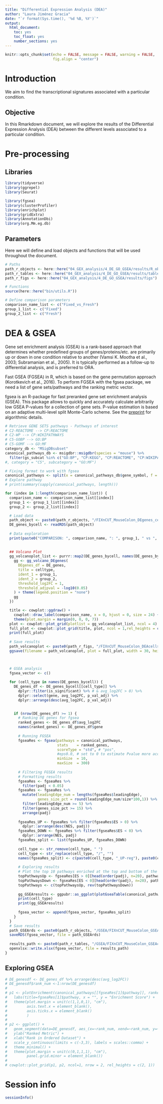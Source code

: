 ```yaml
---
title: "Differential Expression Analysis (DEA)"
author: "Laura Jiménez Gracia"
date: "`r format(Sys.time(), '%d %B, %Y')`"
output:
  html_document:
    toc: yes
    toc_float: yes
    number_sections: yes
---
```


```r
knitr::opts_chunk$set(echo = FALSE, message = FALSE, warning = FALSE,
                      fig.align = "center")
```

# Introduction
We aim to find the transcriptional signatures associated with a particular condition.

## Objective
In this Rmarkdown document, we will explore the results of the Differential Expression Analysis (DEA) between the different levels associated to a particular condition.

# Pre-processing
## Libraries
```r
library(tidyverse)
library(ggrepel)
library(Seurat)

library(fgsea)
library(clusterProfiler)
library(enrichplot)
library(gridExtra)
library(AnnotationDbi)
library(org.Mm.eg.db)
```

## Parameters
Here we will define and load objects and functions that will be used throughout the document.
```r
# Paths
path_r_objects <- here::here("04_GEX_analysis/4_DE_GO_GSEA/results/R_objects")
path_r_tables <- here::here("04_GEX_analysis/4_DE_GO_GSEA/results/tables")
path_r_figs <- here::here("04_GEX_analysis/4_DE_GO_GSEA/results/figs")

# Functions
source(here::here("bin/utils.R"))

# Define comparison parameters
comparison_name_list <- c("Fixed_vs_Fresh")
group_1_list <- c("Fixed")
group_2_list <- c("Fresh")
```


# DEA & GSEA

Gene set enrichment analysis (GSEA) is a rank-based approach that determines whether predefined groups of genes/proteins/etc. are primarily up or down in one condition relative to another (Vamsi K. Mootha et al., 2003; Subramanian et al., 2005). It is typically performed as a follow-up to differential analysis, and is preferred to ORA.

Fast GSEA (FGSEA) in R, which is based on the gene permutation approach (Korotkevich et al., 2016). To perform FGSEA with the fgsea package, we need a list of gene sets/pathways and the ranking metric vector.

fgsea is an R-package for fast preranked gene set enrichment analysis (GSEA). This package allows to quickly and accurately calculate arbitrarily low GSEA P-values for a collection of gene sets. P-value estimation is based on an adaptive multi-level split Monte-Carlo scheme. See the [preprint](https://www.biorxiv.org/content/10.1101/060012v2) for algorithmic details.

```r
# Retrieve GENE SETS pathways - Pathways of interest
# C2-REACTOME --> CP:REACTOME
# C2-WP --> CP:WIKIPATHWAYS
# C5-GOBP --> GO:BP 
# C5-GOMF --> GO:MF
category_db <- "MSigDBsubset"
canonical_pathways_db <- msigdbr::msigdbr(species = "mouse") %>% 
  filter(gs_subcat %in% c("GO:BP", "CP:KEGG", "CP:REACTOME", "CP:WIKIPATHWAYS"))
#, category = "C5", subcategory = "GO:MF")

# Fixing format to work with fgsea
canonical_pathways <- split(x = canonical_pathways_db$gene_symbol, f = canonical_pathways_db$gs_name)
# Explore pathway
# print(summary(sapply(canonical_pathways, length)))
```


```r
for (index in 1:length(comparison_name_list)) {
  comparison_name <- comparison_name_list[[index]]
  group_1 <- group_1_list[[index]]
  group_2 <- group_2_list[[index]]

  # Load data
  path_object <- paste0(path_r_objects, "/FIXnCUT_MouseColon_DEgenes_cells_", comparison_name, ".rds")
  DE_genes_bycell <- readRDS(path_object)
  
  # Data exploration
  print(paste0("COMPARISON: ", comparison_name, ": ", group_1, " vs ", group_2))
 
  
  ## Volcano Plot
  gg_volcanoplot_list <- purrr::map2(DE_genes_bycell, names(DE_genes_bycell),  function(DE_genes, celltype) {
    gg <- gg_volcano_DEgenes(
      DEgenes_df = DE_genes, 
      title = celltype, 
      ident_1 = group_1,
      ident_2 = group_2,
      threshold_log2FC = 1,
      threshold_adjpval = -log10(0.05)
    ) + theme(legend.position = "none")
    gg
  })

  title <- cowplot::ggdraw() + 
    cowplot::draw_label(comparison_name, x = 0, hjust = 0, size = 24) + 
    theme(plot.margin = margin(0, 0, 0, 7))
  plot <- cowplot::plot_grid(plotlist = gg_volcanoplot_list, ncol = 4)
  full_plot <- cowplot::plot_grid(title, plot, ncol = 1,rel_heights = c(0.1, 1))
  print(full_plot)  
  
  # Save results
  path_volcanoplot <- paste0(path_r_figs, "/FIXnCUT_MouseColon_DEAcells_", comparison_name, ".svg")
  ggsave(filename = path_volcanoplot, plot = full_plot, width = 30, height = 30, dpi = 300)


  
  # GSEA analysis
  fgsea_vector <- c()
  
  for (cell_type in names(DE_genes_bycell)) {
    DE_genes_df <- DE_genes_bycell[[cell_type]] %>% 
      dplyr::filter(is_significant) %>% # & avg_log2FC > 0) %>% 
      dplyr::select(gene, avg_log2FC, p_val_adj) %>% 
      dplyr::arrange(desc(avg_log2FC, p_val_adj))

    
    if (nrow(DE_genes_df) >= 1) {
      # Ranking DE genes for fgsea
      ranked_genes <- DE_genes_df$avg_log2FC
      names(ranked_genes) <- DE_genes_df$gene
  
      # Running FGSEA
      fgseaRes <- fgsea(pathways = canonical_pathways, 
                        stats    = ranked_genes,
                        scoreType = "std", # "pos",
                        #eps0.0, # set to 0 to estimate Pvalue more accurately
                        minSize  = 10,
                        maxSize  = 300)
      
      # Filtering FGSEA results
      # Formatting results
      fgseaRes <- fgseaRes %>% 
        filter(padj < 0.05) 
      fgseaRes <- fgseaRes %>% 
        mutate(leadingEdge_num = lengths(fgseaRes$leadingEdge),
               genes_size_pct = round(leadingEdge_num/size*100,1)) %>% 
        filter(leadingEdge_num >= 5) %>% 
        filter(genes_size_pct >= 15) %>% 
        arrange(padj)
      
      fgseaRes_UP <- fgseaRes %>% filter(fgseaRes$ES > 0) %>% 
        dplyr::arrange(desc(NES, padj))
      fgseaRes_DOWN <- fgseaRes %>% filter(fgseaRes$ES < 0) %>% 
        dplyr::arrange(NES, padj)
      fgseaRes_split <- list(fgseaRes_UP, fgseaRes_DOWN)
      
      cell_type <- str_remove(cell_type, " ")
      cell_type <- str_replace(cell_type, "/", "")
      names(fgseaRes_split) <- c(paste0(cell_type, "_UP-reg"), paste0(cell_type, "_DOWN-reg"))
      
      # Exploring results
      # Plot the top 10 pathways enriched at the top and bottom of the ranked list, respectively.
      topPathwaysUp <- fgseaRes[ES > 0][head(order(padj), n=20), pathway]
      topPathwaysDown <- fgseaRes[ES < 0][head(order(padj), n=20), pathway]
      topPathways <- c(topPathwaysUp, rev(topPathwaysDown))
      
      gg_GSEAresults <- ggpubr::as_ggplot(plotGseaTable(canonical_pathways[topPathways], ranked_genes, fgseaRes, render = F))
      print(cell_type)
      print(gg_GSEAresults)
      
      fgsea_vector <- append(fgsea_vector, fgseaRes_split)
    }
  }
  # Save results
  path_GSEArds <- paste0(path_r_objects, "/GSEA/FIXnCUT_MouseColon_GSEAcells_", comparison_name, "_", category_db ,".rds")
  saveRDS(fgsea_vector, file = path_GSEArds)
  
  results_path <- paste0(path_r_tables, "/GSEA/FIXnCUT_MouseColon_GSEAcells_", comparison_name, "_", category_db ,".xlsx")
  openxlsx::write.xlsx(fgsea_vector, file = results_path)
}
```

## Exploring GSEA
```r
# DE_genesdf <- DE_genes_df %>% arrange(desc(avg_log2FC))
# DE_genesdf$rank_num <-1:nrow(DE_genesdf)
# 
# p1 <- plotEnrichment(canonical_pathways[[fgseaRes[1]$pathway]], ranked_genes) +
#   labs(title=fgseaRes[1]$pathway, x = "", y = "Enrichment Score") +
#   theme(plot.margin = unit(c(1,1,0,1), "cm"),
#         axis.text.x = element_blank(),
#         axis.ticks.x = element_blank()
#         )
# 
# p2 <- ggplot() +
#   geom_segment(data=DE_genesdf, aes_(x=~rank_num, xend=~rank_num, y=~avg_log2FC, yend=0), color="grey") +
#   ylab("Ranked Metric") +
#   xlab("Rank in Ordered Dataset") +
#   scale_y_continuous(limits = c(-3,3), labels = scales::comma) +
#   theme_minimal() + 
#   theme(plot.margin = unit(c(0,1,1,1), "cm"),
#         panel.grid.minor = element_blank())
# 
# cowplot::plot_grid(p1, p2, ncol=1, nrow = 2, rel_heights = c(2, 1))
```


# Session info
```r
sessionInfo()
```

